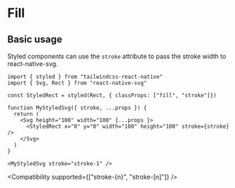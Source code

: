 
# Fill

## Basic usage

<RNSVG />

Styled components can use the `stroke` attribute to pass the stroke width to react-native-svg.

```tsc
import { styled } from "tailwindcss-react-native"
import { Svg, Rect } from "react-native-svg"

const StyledRect = styled(Rect, { classProps: ["fill", "stroke"]})

function MyStyledSvg({ stroke, ...props }) {
  return (
    <Svg height="100" width="100" {...props }>
      <StyledRect x="0" y="0" width="100" height="100" stroke={stroke} />
    </Svg>
  )
}

<MyStyledSvg stroke="stroke-1" />
```

<Compatibility supported={["stroke-{n}", "stroke-[n]"]} />
